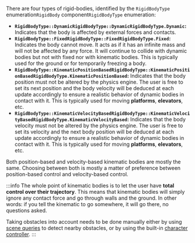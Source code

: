 
There are four types of rigid-bodies, identified by the <rapier>`RigidBodyType` enumeration</rapier><bevy>`RigidBody` component</bevy><js>`RigidBodyType` enumeration</js>:

* **<rapier>`RigidBodyType::Dynamic`</rapier><bevy>`RigidBodyType::Dynamic`</bevy><js>`RigidBodyType.Dynamic`</js>:** Indicates that the body is affected by
  external forces and contacts.
* **<rapier>`RigidBodyType::Fixed`</rapier><bevy>`RigidBodyType::Fixed`</bevy><js>`RigidBodyType.Fixed`</js>:** Indicates the body cannot move. It acts as
  if it has an infinite mass and will not be affected by any force. It will continue to collide with dynamic bodies but
  not with fixed nor with kinematic bodies. This is typically used for the ground or for temporarily freezing a body.
* **<rapier>`RigidBodyType::KinematicPositionBased`</rapier><bevy>`RigidBodyType::KinematicPositionBased`</bevy><js>`RigidBodyType.KinematicPositionBased`</js>:** Indicates
  that the body position must not be altered by the physics engine. The user is free to set its next position and the
  body velocity will be deduced at each update accordingly to ensure a realistic behavior of dynamic bodies in contact
  with it. This is typically used for moving **platforms**, **elevators**, etc.
* **<rapier>`RigidBodyType::KinematicVelocityBased`</rapier><bevy>`RigidBodyType::KinematicVelocityBased`</bevy><js>`RigidBodyType.KinematicVelocityBased`</js>:** Indicates
  that the body velocity must not be altered by the physics engine. The user is free to set its velocity and the next
  body position will be deduced at each update accordingly to ensure a realistic behavior of dynamic bodies in contact
  with it. This is typically used for moving **platforms**, **elevators**, etc.

Both position-based and velocity-based kinematic bodies are mostly the same. Choosing between both is mostly a matter of
preference between position-based control and velocity-based control.

:::info
The whole point of kinematic bodies is to let the user have **total control over their trajectory**. This means that
kinematic bodies will simply ignore any contact force and go through walls and the ground.
In other words: if you tell the kinematic to go somewhere, it will go there, no questions asked.

Taking obstacles into
account needs to be done manually either by using [scene queries](./scene_queries.mdx) to detect nearby obstacles, or by using the built-in
[character controller](./character_controller.mdx).
:::
